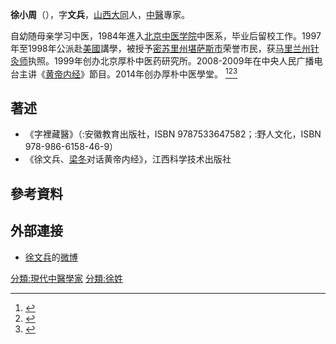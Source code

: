 '''徐小周'''（{{bd|1966年}}），字'''文兵'''，[[山西|山西]][[大同|大同]]人，[[中醫|中醫]]專家。

自幼随母亲学习中医，1984年進入[[北京中医学院|北京中医学院]]中医系，毕业后留校工作。1997年至1998年公派赴[[美國|美國]]講學，被授予[[密苏里州|密苏里州]][[堪萨斯市|堪萨斯市]]荣誉市民，获[[马里兰州|马里兰州]][[针灸师|针灸师]]执照。1999年创办北京厚朴中医药研究所。2008-2009年在中央人民广播电台主讲《[[黄帝内经|黄帝内经]]》節目。2014年创办厚朴中医學堂。 <ref>{{cite book|author1=徐文兵|title=字裡藏醫|date=2011年7月|publisher=野人文化|location=新北市}}</ref><ref>{{cite web|author1=經濟參考|title=厚朴中医：坚持传统与跨界发展的中医学堂|url=http://jjckb.xinhuanet.com/2016-04/29/c_135321728.htm|accessdate=2017-01-23|archive-date=2018-10-10|archive-url=https://web.archive.org/web/20181010151232/http://jjckb.xinhuanet.com/2016-04/29/c_135321728.htm|dead-url=no}}</ref><ref>{{cite web|author1=新週刊|title=徐文兵：“做个中国人，先识字吧”|url=http://news.qq.com/a/20110711/001137.htm|accessdate=2017-01-23|archive-date=2017-02-02|archive-url=https://web.archive.org/web/20170202101749/http://news.qq.com/a/20110711/001137.htm|dead-url=no}}</ref>
==著述==
*《字裡藏醫》（{{中國大陸}}:安徽教育出版社，ISBN 9787533647582；{{TW}}:野人文化，ISBN 978-986-6158-46-9）
*《徐文兵、[[梁冬|梁冬]]对话黄帝内经》，江西科学技术出版社
==參考資料==
{{reflist|2}}
==外部連接==
*[http://www.weibo.com/137010645?c=spr_qdhz_bd_baidusmt_weibo_s&nick=%25E5%25BE%2590%25E6%2596%2587%25E5%2585%25B5 徐文兵]的[[微博|微博]]
[[分類:現代中醫學家|分類:現代中醫學家]]
[[分類:徐姓|分類:徐姓]]